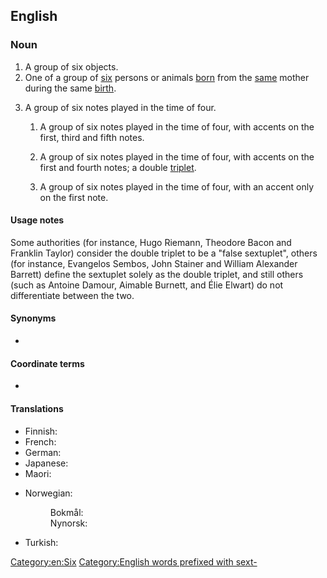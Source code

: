 ==English==
{{wikipedia}}

===Noun===
{{en-noun}}

# A group of six objects.
# One of a group of [[six]] persons or animals [[born]] from the [[same]] mother during the same [[birth]].
# {{lb|en|music}} A group of six notes played in the time of four.
## {{lb|en|music|proscribed}} A group of six notes played in the time of four, with accents on the first, third and fifth notes.
## {{lb|en|music|proscribed}} A group of six notes played in the time of four, with accents on the first and fourth notes; a double [[triplet]].
## {{lb|en|music|proscribed}} A group of six notes played in the time of four, with an accent only on the first note.

====Usage notes====
Some authorities (for instance, Hugo Riemann, Theodore Bacon and Franklin Taylor) consider the double triplet to be a "false sextuplet", others (for instance, Evangelos Sembos, John Stainer and William Alexander Barrett) define the sextuplet solely as the double triplet, and still others (such as Antoine Damour, Aimable Burnett, and Élie Elwart) do not differentiate between the two.

====Synonyms====
* {{sense|six notes played in the time of four}} {{l|en|sextolet}}

====Coordinate terms====
* {{sense|one of six born together}} {{l|en|twin}} {{coefficient}}

====Translations====
{{trans-top|one of six born together}}
* Finnish: {{t|fi|kuusinkertainen}}
* French: {{t+|fr|sextuplé}}
* German: {{t+|de|Sechsling|m}}
* Japanese: {{t+|ja|六つ子|tr=mutsugo|sc=Jpan}}
* Maori: {{t|mi|māhanga ono}}
{{trans-mid}}
* Norwegian:
*: Bokmål: {{t|nb|seksling|m}}
*: Nynorsk: {{t|nn|seksling|m}}
* Turkish: {{t+|tr|altız}}
{{trans-bottom}}

[[Category:en:Six]]
[[Category:English words prefixed with sext-]]